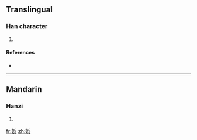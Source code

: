 ==Translingual==

===Han character===
{{Han char|rn=38|rad=女|as=07|sn=10|four=|canj=女人一金 (VOMC)}}

# {{defn|Han|sort=女07}}

====References====
* {{Han ref|kx=0263.110|dkj=06332|dj=0529.280|hdz=21052.120|uh=5A26|ud=23078}}

----

==Mandarin==

===Hanzi===
{{cmn-hanzi|pin=[[pín]] ([[pin2]])|wg=p'in<sup>2</sup>}}

# {{defn|Mandarin}}

[[fr:娦]]
[[zh:娦]]